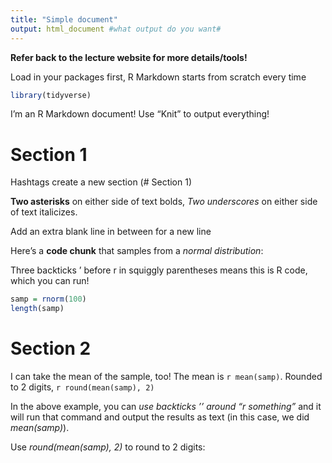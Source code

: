 ```yaml
---
title: "Simple document"
output: html_document #what output do you want#
---
```


**Refer back to the lecture website for more details/tools!**

Load in your packages first, R Markdown starts from scratch every time 
```r
library(tidyverse)
```

I'm an R Markdown document! Use "Knit" to output everything!

# Section 1
Hashtags create a new section (# Section 1)

**Two asterisks** on either side of text bolds,
_Two underscores_ on either side of text italicizes.

Add an extra blank line in between for a new line
  
Here's a **code chunk** that samples from 
a _normal distribution_:

Three backticks ' before r in squiggly parentheses means this is R code,
which you can run!
```r
samp = rnorm(100)
length(samp)
```

# Section 2

I can take the mean of the sample, too!
The mean is `r mean(samp)`.
Rounded to 2 digits, `r round(mean(samp), 2)`

In the above example, you can *use backticks '' around "r _something_"* and it
will run that command and output the results as text (in this case, we did _mean(samp)_).

Use _round(mean(samp), 2)_ to round to 2 digits:


